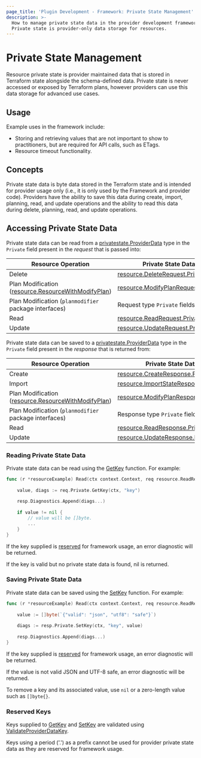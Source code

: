 ```yaml
---
page_title: 'Plugin Development - Framework: Private State Management'
description: >-
  How to manage private state data in the provider development framework.
  Private state is provider-only data storage for resources.
---
```


# Private State Management

Resource private state is provider maintained data that is stored in Terraform state alongside the schema-defined data. Private state is never accessed or exposed by Terraform plans, however providers can use this data storage for advanced use cases.

## Usage

Example uses in the framework include:

* Storing and retrieving values that are not important to show to practitioners, but are required for API calls, such as ETags.
* Resource timeout functionality.

## Concepts

Private state data is byte data stored in the Terraform state and is intended for provider usage only (i.e., it is only used by the Framework and provider code). Providers have the ability to save this data during create, import, planning, read, and update operations and the ability to read this data during delete, planning, read, and update operations.

## Accessing Private State Data

Private state data can be read from a [privatestate.ProviderData](https://pkg.go.dev/github.com/hashicorp/terraform-plugin-framework/internal/privatestate#ProviderData) type in the `Private` field present in the _request_ that is passed into:

| Resource Operation | Private State Data |
| --- | --- |
| Delete | [resource.DeleteRequest.Private](https://pkg.go.dev/github.com/hashicorp/terraform-plugin-framework/resource#DeleteRequest.Private) |
| Plan Modification ([resource.ResourceWithModifyPlan](https://pkg.go.dev/github.com/hashicorp/terraform-plugin-framework/resource#ResourceWithModifyPlan)) | [resource.ModifyPlanRequest.Private](https://pkg.go.dev/github.com/hashicorp/terraform-plugin-framework/resource#ModifyPlanRequest.Private) |
| Plan Modification (`planmodifier` package interfaces) | Request type `Private` fields |
| Read | [resource.ReadRequest.Private](https://pkg.go.dev/github.com/hashicorp/terraform-plugin-framework/resource#ReadRequest.Private) |
| Update | [resource.UpdateRequest.Private](https://pkg.go.dev/github.com/hashicorp/terraform-plugin-framework/resource#UpdateRequest.Private)

Private state data can be saved to a [privatestate.ProviderData](https://pkg.go.dev/github.com/hashicorp/terraform-plugin-framework/internal/privatestate#ProviderData) type in the `Private` field present in the _response_ that is returned from:

| Resource Operation | Private State Data |
| --- | --- |
| Create | [resource.CreateResponse.Private](https://pkg.go.dev/github.com/hashicorp/terraform-plugin-framework/resource#CreateResponse.Private) |
| Import | [resource.ImportStateResponse.Private](https://pkg.go.dev/github.com/hashicorp/terraform-plugin-framework/resource#ImportStateResponse.Private) |
| Plan Modification ([resource.ResourceWithModifyPlan](https://pkg.go.dev/github.com/hashicorp/terraform-plugin-framework/resource#ResourceWithModifyPlan)) | [resource.ModifyPlanResponse.Private](https://pkg.go.dev/github.com/hashicorp/terraform-plugin-framework/resource#ModifyPlanResponse.Private) |
| Plan Modification (`planmodifier` package interfaces) | Response type `Private` fields |
| Read | [resource.ReadResponse.Private](https://pkg.go.dev/github.com/hashicorp/terraform-plugin-framework/resource#ReadResponse.Private) |
| Update | [resource.UpdateResponse.Private](https://pkg.go.dev/github.com/hashicorp/terraform-plugin-framework/resource#UpdateResponse.Private)

### Reading Private State Data

Private state data can be read using the [GetKey](https://pkg.go.dev/github.com/hashicorp/terraform-plugin-framework/internal/privatestate#ProviderData.GetKey)
function. For example:

```go
func (r *resourceExample) Read(ctx context.Context, req resource.ReadRequest, resp *resource.ReadResponse) {
    
	value, diags := req.Private.GetKey(ctx, "key")
	
	resp.Diagnostics.Append(diags...)
	
	if value != nil {
		// value will be []byte.
	    ...	
    }
}
```

If the key supplied is [reserved](#reserved-keys) for framework usage, an error diagnostic will be returned.

If the key is valid but no private state data is found, nil is returned.

### Saving Private State Data

Private state data can be saved using the [SetKey](https://pkg.go.dev/github.com/hashicorp/terraform-plugin-framework/internal/privatestate#ProviderData.SetKey)
function. For example:

```go
func (r *resourceExample) Read(ctx context.Context, req resource.ReadRequest, resp *resource.ReadResponse) {
    
	value := []byte(`{"valid": "json", "utf8": "safe"}`)
	
	diags := resp.Private.SetKey(ctx, "key", value)
	
	resp.Diagnostics.Append(diags...)
}
```

If the key supplied is [reserved](#reserved-keys) for framework usage, an error diagnostic will be returned.

If the value is not valid JSON and UTF-8 safe, an error diagnostic will be returned.

To remove a key and its associated value, use `nil` or a zero-length value such as `[]byte{}`.

### Reserved Keys

Keys supplied to [GetKey](https://pkg.go.dev/github.com/hashicorp/terraform-plugin-framework/internal/privatestate#ProviderData.GetKey) and [SetKey](https://pkg.go.dev/github.com/hashicorp/terraform-plugin-framework/internal/privatestate#ProviderData.SetKey) are validated using [ValidateProviderDataKey](https://pkg.go.dev/github.com/hashicorp/terraform-plugin-framework/internal/privatestate#ValidateProviderDataKey).

Keys using a period ('.') as a prefix cannot be used for provider private state data as they are reserved for framework usage.
